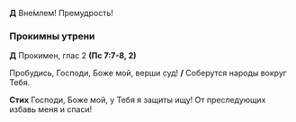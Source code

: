 **Д** Вне́млем! Премудрость! 

### Прокимны утрени

**Д** Прокимен, глас 2 **(Пс 7:7-8, 2)**

Пробудись, Господи, Боже мой, верши суд! **/**  Соберутся народы вокруг Тебя.

**Стих** Господи, Боже мой, у Тебя я защиты ищу! От преследующих избавь меня и спаси!
